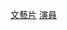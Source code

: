 {{Catnav|頁面分類|各種主題的頁面分類|類型|电影类型}}
{{Catnav|頁面分類|人文學科|艺术|电影|电影类型}}

[[Category:电影演员|文藝片]]
[[Category:文藝片|演員]]